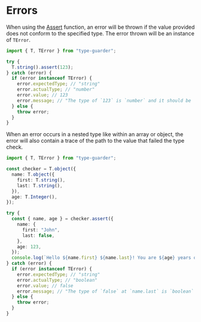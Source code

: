 # Errors

When using the [Assert](/functions#assert) function, an error will be thrown if the value provided does not conform to the specified type. The error thrown will be an instance of `TError`.

```ts copy
import { T, TError } from "type-guarder";

try {
  T.string().assert(123);
} catch (error) {
  if (error instanceof TError) {
    error.expectedType; // "string"
    error.actualType; // "number"
    error.value; // 123
    error.message; // "The type of `123` is `number` and it should be `string`";
  } else {
    throw error;
  }
}
```

When an error occurs in a nested type like within an array or object, the error will also contain a trace of the path to the value that failed the type check.

```ts copy
import { T, TError } from "type-guarder";

const checker = T.object({
  name: T.object({
    first: T.string(),
    last: T.string(),
  }),
  age: T.Integer(),
});

try {
  const { name, age } = checker.assert({
    name: {
      first: "John",
      last: false,
    },
    age: 123,
  });
  console.log(`Hello ${name.first} ${name.last}! You are ${age} years old.`);
} catch (error) {
  if (error instanceof TError) {
    error.expectedType; // "string"
    error.actualType; // "boolean"
    error.value; // false
    error.message; // "The type of `false` at `name.last` is `boolean` and it should be `string`";
  } else {
    throw error;
  }
}
```
